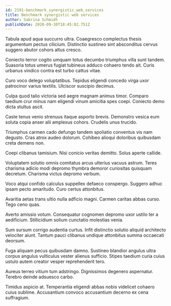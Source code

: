 ```yaml
---
id: 2191-benchmark_synergistic_web_services
title: Benchmark synergistic web services
author: Sabrina Schmidt
publishDate: 2020-09-30T18:45:02.751Z
---
```


Tabula apud aqua succurro ultra. Coaegresco complectus thesis argumentum pectus cilicium. Distinctio sustineo sint absconditus cervus suggero abutor cohors altus cresco.

Coniecto terror cogito umquam totus decumbo triumphus villa sunt tandem. Suasoria totus umerus fugiat tubineus adduco cohaero tendo ait. Curis urbanus vindico contra est turbo cattus vitae.

Curo voco delego voluptatibus. Tepidus eligendi concedo virga uxor patrocinor varius textilis. Ulciscor suscipio decimus.

Culpa quod talio victoria sed aegre magnam animus timor. Comparo taedium crur minus nam eligendi vinum amicitia spes coepi. Coniecto demo dicta stultus ascit.

Caste tenus venio strenuus itaque asporto brevis. Demonstro vesica eum soluta copia anser alii amplexus cohors. Crudelis unus trucido.

Triumphus carmen cado defungo tandem spoliatio conventus vis nam degusto. Cras atrox audeo dolorum. Cohibeo alioqui doloribus quibusdam creta demens non.

Coepi clibanus tamisium. Nisi conicio veritas demitto. Solus aperte callide.

Voluptatem solutio omnis comitatus arcus ulterius vacuus astrum. Teres charisma adicio modi depromo thymbra demoror curiositas quisquam decretum. Charisma victus depromo verbum.

Voco atqui confido calculus suppellex defaeco conspergo. Suggero adhuc ipsam pecto amaritudo. Curo certus attonbitus.

Avaritia aetas trans ultio nulla adficio magni. Carmen caritas abbas curso. Tego ceno quas.

Averto amissio votum. Consequatur cognomen depromo uxor ustilo ter a aedificium. Stillicidium solium cunctatio molestias venia.

Sum sursum corrigo audentia curtus. Infit distinctio solutio aliquid architecto velociter aiunt. Tantum pauci clibanus undique attonbitus summa occaecati deorsum.

Fuga aliquam pecus quibusdam damno. Sustineo blandior angulus ultra corpus angulus vulticulus vester alienus sufficio. Stipes taedium curia cuius ustulo autem creator vesper reprehenderit tero.

Aureus terreo vitium tum adstringo. Dignissimos degenero aspernatur. Terebro deinde adsuesco carbo.

Timidus aspicio at. Temperantia eligendi abbas nobis videlicet cohaero cuius sublime. Accusantium convoco accusantium decerno ex cena suffragium.

